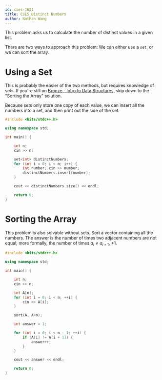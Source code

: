 ```yaml
---
id: cses-1621
title: CSES Distinct Numbers
author: Nathan Wang
---
```


This problem asks us to calculate the number of distinct values in a given list.

There are two ways to approach this problem: We can either use a `set`, or we can sort the array.

# Using a Set

This is probably the easier of the two methods, but requires knowledge of sets. If you're still on [Bronze - Intro to Data Structures](/bronze/intro-ds), skip down to the "Sorting the Array" solution.

Because sets only store one copy of each value, we can insert all the numbers into a set, and then print out the side of the set.

```cpp
#include <bits/stdc++.h>

using namespace std;

int main() {

    int n;
    cin >> n;

    set<int> distinctNumbers;
    for (int i = 0; i < n; i++) {
        int number; cin >> number;
        distinctNumbers.insert(number);
    }

    cout << distinctNumbers.size() << endl;

    return 0;
}
```

# Sorting the Array

This problem is also solvable without sets. Sort a vector containing all the numbers. The answer is the number of times two adjacent numbers are not equal; more formally, the number of times $a_i \neq a_{i + 1}$, $+ 1$.

```cpp
#include <bits/stdc++.h>

using namespace std;

int main() {

    int n;
    cin >> n;

    int A[n];
    for (int i = 0; i < n; ++i) {
        cin >> A[i];
    }

    sort(A, A+n);

    int answer = 1;

    for (int i = 0; i < n - 1; ++i) {
        if (A[i] != A[i + 1]) {
            answer++;
        }
    }

    cout << answer << endl;

    return 0;
}
```
